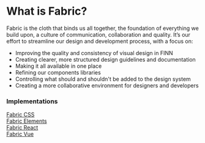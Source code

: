 <div className="grid lg:grid-cols-3 gap-16">
  <div className="lg:col-span-2">
    <h1>What is Fabric?</h1>
    <p>
      Fabric is the cloth that binds us all together, the foundation of
      everything we build upon, a culture of communication, collaboration and
      quality. It’s our effort to streamline our design and development process,
      with a focus on:
    </p>
    <ul>
      <li>Improving the quality and consistency of visual design in FINN</li>
      <li>
        Creating clearer, more structured design guidelines and documentation
      </li>
      <li>Making it all available in one place</li>
      <li>Refining our components libraries</li>
      <li>
        Controlling what should and shouldn't be added to the design system
      </li>
      <li>
        Creating a more collaborative environment for designers and developers
      </li>
    </ul>
  </div>
  <div>
    <f-docs-highlight-box></f-docs-highlight-box>
    <div className="bg-gray-100 rounded-8 p-24 mb-24 block sm:grid sm:grid-cols-2 gap-x-16 lg:block">
      <h3 className="col-span-2 h4 mb-16">Implementations</h3>
      <a
        href="https://css.fabric-ds.io/"
        className="bg-white border mb-16 rounded-4 flex lg:flex items-center align-middle no-underline hover:no-underline text-gray-800"
      >
        <div className="w-48 h-48 p-8 border-r flex"></div>
        <div className="px-16">Fabric CSS</div>
      </a>
      <a
        href="https://elements.fabric-ds.io/"
        className="bg-white border mb-16 rounded-4 flex items-center align-middle no-underline hover:no-underline text-gray-800"
      >
        <div className="w-48 h-48 p-8 border-r flex"></div>
        <div className="px-16">Fabric Elements</div>
      </a>
      <a
        href="https://react.fabric-ds.io/"
        className="bg-white border mb-16 rounded-4 flex items-center align-middle no-underline hover:no-underline text-gray-800"
      >
        <div className="w-48 h-48 p-8 border-r flex"></div>
        <div className="px-16">Fabric React</div>
      </a>
      <a
        href="https://vue.fabric-ds.io/"
        className="bg-white border mb-16 rounded-4 flex items-center align-middle no-underline hover:no-underline text-gray-800"
      >
        <div className="w-48 h-48 p-8 border-r flex"></div>
        <div className="px-16">Fabric Vue</div>
      </a>
    </div>
  </div>
</div>
